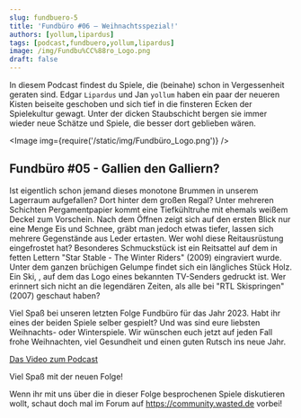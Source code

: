 ```yaml
---
slug: fundbuero-5
title: 'Fundbüro #06 – Weihnachtsspezial!'
authors: [yollum,lipardus]
tags: [podcast,fundbuero,yollum,lipardus]
image: /img/Fundbu%CC%88ro_Logo.png
draft: false
---
```



In diesem Podcast findest du Spiele, die (beinahe) schon in Vergessenheit geraten sind.
Edgar `Lipardus` und Jan `yollum` haben ein paar der neueren Kisten beiseite geschoben und sich tief in die finsteren Ecken der Spielekultur gewagt.
Unter der dicken Staubschicht bergen sie immer wieder neue Schätze und Spiele, die besser dort geblieben wären.

<Image img={require('/static/img/Fundbüro_Logo.png')} />

<!--truncate-->

## Fundbüro #05 - Gallien den Galliern?

Ist eigentlich schon jemand dieses monotone Brummen in unserem Lagerraum aufgefallen? Dort hinter dem großen Regal? Unter mehreren Schichten Pergamentpapier kommt eine Tiefkühltruhe mit ehemals weißem Deckel zum Vorschein. Nach dem Öffnen zeigt sich auf den ersten Blick nur eine Menge Eis und Schnee, gräbt man jedoch etwas tiefer, lassen sich mehrere Gegenstände aus Leder ertasten. Wer wohl diese Reitausrüstung eingefrostet hat? Besonderes Schmuckstück ist ein Reitsattel auf dem in fetten Lettern "Star Stable - The Winter Riders" (2009) eingraviert wurde. Unter dem ganzen brüchigen Gelumpe findet sich ein längliches Stück Holz. Ein Ski, , auf dem das Logo eines bekannten TV-Senders gedruckt ist. Wer erinnert sich nicht an die legendären Zeiten, als alle bei "RTL Skispringen" (2007) geschaut haben?

Viel Spaß bei unseren letzten Folge Fundbüro für das Jahr 2023. Habt ihr eines der beiden Spiele selber gespielt? Und was sind eure liebsten Weihnachts- oder Winterspiele. Wir wünschen euch jetzt auf jeden Fall frohe Weihnachten, viel Gesundheit und einen guten Rutsch ins neue Jahr.


[Das Video zum Podcast](https://youtu.be/cc9OMjxJzV4)

Viel Spaß mit der neuen Folge!

Wenn ihr mit uns über die in dieser Folge besprochenen Spiele diskutieren wollt, schaut doch mal im Forum auf https://community.wasted.de vorbei!

<ReactPlayer
    width="100%"
    height="50px"
    controls
    url='https://m10z.picnotes.de/Fundbuero/Fundbuero_006_Winterspezial.mp3'
/>

